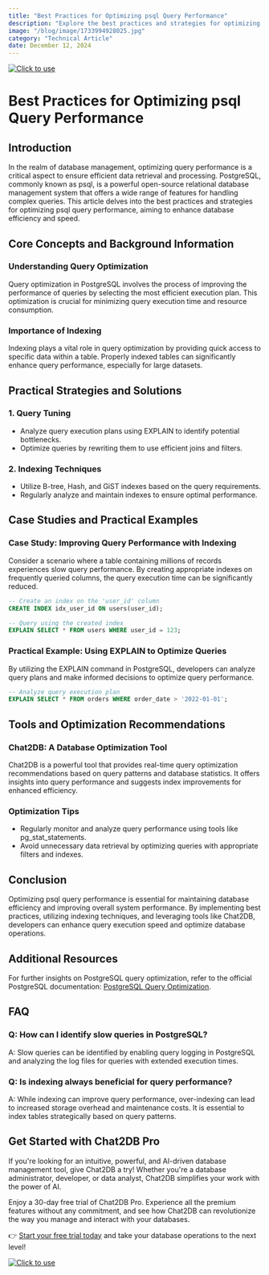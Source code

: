 ```yaml
---
title: "Best Practices for Optimizing psql Query Performance"
description: "Explore the best practices and strategies for optimizing PostgreSQL query performance to enhance database efficiency and speed."
image: "/blog/image/1733994928025.jpg"
category: "Technical Article"
date: December 12, 2024
---
```

[![Click to use](/image/blog/bg/chat2db1.png)](https://app.chat2db.ai/)
# Best Practices for Optimizing psql Query Performance


<Authors date="December 12, 2024">
  <Author name="Rowan Hill" link="https://chat2db.ai" />
</Authors>

## Introduction

In the realm of database management, optimizing query performance is a critical aspect to ensure efficient data retrieval and processing. PostgreSQL, commonly known as psql, is a powerful open-source relational database management system that offers a wide range of features for handling complex queries. This article delves into the best practices and strategies for optimizing psql query performance, aiming to enhance database efficiency and speed.

## Core Concepts and Background Information

### Understanding Query Optimization

Query optimization in PostgreSQL involves the process of improving the performance of queries by selecting the most efficient execution plan. This optimization is crucial for minimizing query execution time and resource consumption.

### Importance of Indexing

Indexing plays a vital role in query optimization by providing quick access to specific data within a table. Properly indexed tables can significantly enhance query performance, especially for large datasets.

## Practical Strategies and Solutions

### 1. Query Tuning

- Analyze query execution plans using EXPLAIN to identify potential bottlenecks.
- Optimize queries by rewriting them to use efficient joins and filters.

### 2. Indexing Techniques

- Utilize B-tree, Hash, and GiST indexes based on the query requirements.
- Regularly analyze and maintain indexes to ensure optimal performance.

## Case Studies and Practical Examples

### Case Study: Improving Query Performance with Indexing

Consider a scenario where a table containing millions of records experiences slow query performance. By creating appropriate indexes on frequently queried columns, the query execution time can be significantly reduced.

```sql
-- Create an index on the 'user_id' column
CREATE INDEX idx_user_id ON users(user_id);

-- Query using the created index
EXPLAIN SELECT * FROM users WHERE user_id = 123;
```

### Practical Example: Using EXPLAIN to Optimize Queries

By utilizing the EXPLAIN command in PostgreSQL, developers can analyze query plans and make informed decisions to optimize query performance.

```sql
-- Analyze query execution plan
EXPLAIN SELECT * FROM orders WHERE order_date > '2022-01-01';
```

## Tools and Optimization Recommendations

### Chat2DB: A Database Optimization Tool

Chat2DB is a powerful tool that provides real-time query optimization recommendations based on query patterns and database statistics. It offers insights into query performance and suggests index improvements for enhanced efficiency.

### Optimization Tips

- Regularly monitor and analyze query performance using tools like pg_stat_statements.
- Avoid unnecessary data retrieval by optimizing queries with appropriate filters and indexes.

## Conclusion

Optimizing psql query performance is essential for maintaining database efficiency and improving overall system performance. By implementing best practices, utilizing indexing techniques, and leveraging tools like Chat2DB, developers can enhance query execution speed and optimize database operations.

## Additional Resources

For further insights on PostgreSQL query optimization, refer to the official PostgreSQL documentation: [PostgreSQL Query Optimization](https://www.postgresql.org/docs/current/runtime-explain.html).

## FAQ

### Q: How can I identify slow queries in PostgreSQL?

A: Slow queries can be identified by enabling query logging in PostgreSQL and analyzing the log files for queries with extended execution times.

### Q: Is indexing always beneficial for query performance?

A: While indexing can improve query performance, over-indexing can lead to increased storage overhead and maintenance costs. It is essential to index tables strategically based on query patterns.


## Get Started with Chat2DB Pro

If you're looking for an intuitive, powerful, and AI-driven database management tool, give Chat2DB a try! Whether you're a database administrator, developer, or data analyst, Chat2DB simplifies your work with the power of AI.

Enjoy a 30-day free trial of Chat2DB Pro. Experience all the premium features without any commitment, and see how Chat2DB can revolutionize the way you manage and interact with your databases.

👉 [Start your free trial today](https://app.chat2db.ai/) and take your database operations to the next level!

[![Click to use](/image/blog/bg/chat2db.jpg)](https://app.chat2db.ai/)